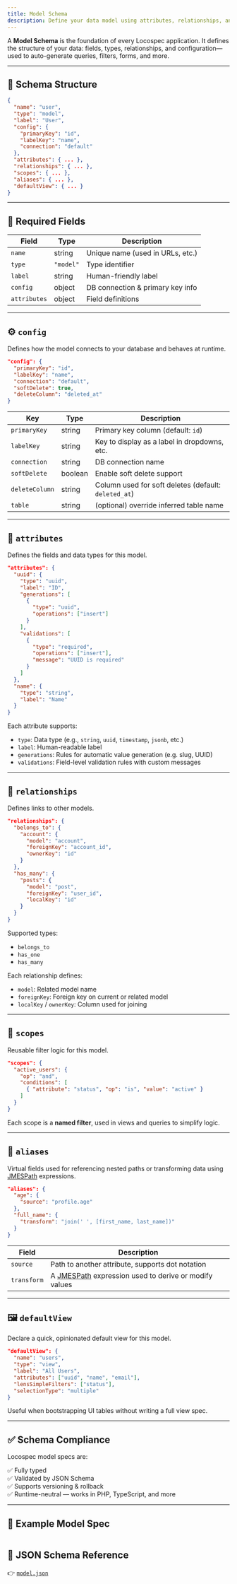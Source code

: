 ```yaml
---
title: Model Schema
description: Define your data model using attributes, relationships, and config options.
---
```


A **Model Schema** is the foundation of every Locospec application. It defines the structure of your data: fields, types, relationships, and configuration—used to auto-generate queries, filters, forms, and more.

---

## 🧩 Schema Structure

```json
{
  "name": "user",
  "type": "model",
  "label": "User",
  "config": {
    "primaryKey": "id",
    "labelKey": "name",
    "connection": "default"
  },
  "attributes": { ... },
  "relationships": { ... },
  "scopes": { ... },
  "aliases": { ... },
  "defaultView": { ... }
}
```

---

## 🔑 Required Fields

| Field        | Type      | Description                      |
| ------------ | --------- | -------------------------------- |
| `name`       | string    | Unique name (used in URLs, etc.) |
| `type`       | `"model"` | Type identifier                  |
| `label`      | string    | Human-friendly label             |
| `config`     | object    | DB connection & primary key info |
| `attributes` | object    | Field definitions                |

---

## ⚙️ `config`

Defines how the model connects to your database and behaves at runtime.

```json
"config": {
  "primaryKey": "id",
  "labelKey": "name",
  "connection": "default",
  "softDelete": true,
  "deleteColumn": "deleted_at"
}
```

| Key            | Type    | Description                                          |
| -------------- | ------- | ---------------------------------------------------- |
| `primaryKey`   | string  | Primary key column (default: `id`)                   |
| `labelKey`     | string  | Key to display as a label in dropdowns, etc.         |
| `connection`   | string  | DB connection name                                   |
| `softDelete`   | boolean | Enable soft delete support                           |
| `deleteColumn` | string  | Column used for soft deletes (default: `deleted_at`) |
| `table`        | string  | (optional) override inferred table name              |

---

## 🧱 `attributes`

Defines the fields and data types for this model.

```json
"attributes": {
  "uuid": {
    "type": "uuid",
    "label": "ID",
    "generations": [
      {
        "type": "uuid",
        "operations": ["insert"]
      }
    ],
    "validations": [
      {
        "type": "required",
        "operations": ["insert"],
        "message": "UUID is required"
      }
    ]
  },
  "name": {
    "type": "string",
    "label": "Name"
  }
}
```

Each attribute supports:

- `type`: Data type (e.g., `string`, `uuid`, `timestamp`, `jsonb`, etc.)
- `label`: Human-readable label
- `generations`: Rules for automatic value generation (e.g. slug, UUID)
- `validations`: Field-level validation rules with custom messages

---

## 🔗 `relationships`

Defines links to other models.

```json
"relationships": {
  "belongs_to": {
    "account": {
      "model": "account",
      "foreignKey": "account_id",
      "ownerKey": "id"
    }
  },
  "has_many": {
    "posts": {
      "model": "post",
      "foreignKey": "user_id",
      "localKey": "id"
    }
  }
}
```

Supported types:

- `belongs_to`
- `has_one`
- `has_many`

Each relationship defines:

- `model`: Related model name
- `foreignKey`: Foreign key on current or related model
- `localKey` / `ownerKey`: Column used for joining

---

## 🎯 `scopes`

Reusable filter logic for this model.

```json
"scopes": {
  "active_users": {
    "op": "and",
    "conditions": [
      { "attribute": "status", "op": "is", "value": "active" }
    ]
  }
}
```

Each scope is a **named filter**, used in views and queries to simplify logic.

---

## 🧪 `aliases`

Virtual fields used for referencing nested paths or transforming data using [JMESPath](https://jmespath.org/) expressions.

```json
"aliases": {
  "age": {
    "source": "profile.age"
  },
  "full_name": {
    "transform": "join(' ', [first_name, last_name])"
  }
}
```

| Field       | Description                                                                    |
| ----------- | ------------------------------------------------------------------------------ |
| `source`    | Path to another attribute, supports dot notation                               |
| `transform` | A [JMESPath](https://jmespath.org/) expression used to derive or modify values |

---

## 🖼 `defaultView`

Declare a quick, opinionated default view for this model.

```json
"defaultView": {
  "name": "users",
  "type": "view",
  "label": "All Users",
  "attributes": ["uuid", "name", "email"],
  "lensSimpleFilters": ["status"],
  "selectionType": "multiple"
}
```

Useful when bootstrapping UI tables without writing a full view spec.

---

## ✅ Schema Compliance

Locospec model specs are:

✅ Fully typed  
✅ Validated by JSON Schema  
✅ Supports versioning & rollback  
✅ Runtime-neutral — works in PHP, TypeScript, and more

---

## 🧪 Example Model Spec

```json

```

## 📎 JSON Schema Reference

👉 [`model.json`](https://locospec.com/schemas/model.json)

